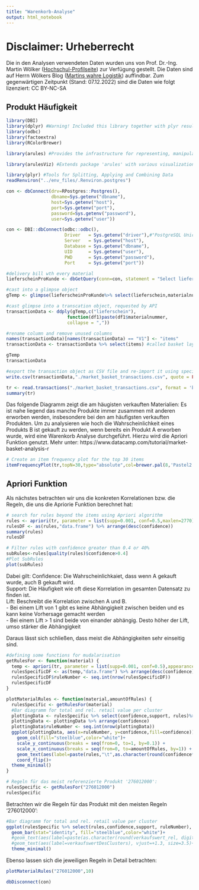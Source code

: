 ```yaml
---
title: "Warenkorb-Analyse"
output: html_notebook
---
```


# Disclaimer: Urheberrecht
Die in den Analysen verwendeten Daten wurden uns von Prof. Dr.-Ing. Martin Wölker ([Hochschul-Profilseite](https://www.hs-kl.de/hochschule/profil/personenverzeichnis/detailanzeige-personen/person/martin-woelker)) zur Verfügung gestellt. Die Daten sind auf Herrn Wölkers Blog ([Martins wahre Logistik](https://martins-wahre-logistik.blogspot.com/2022/10/logistics-case-studies-der-lieferschein.html)) auffindbar. Zum gegenwärtigen Zeitpunkt (Stand: 07.12.2022) sind die Daten wie folgt lizenziert: CC BY-NC-SA

## Produkt Häufigkeit

```r
library(DBI)
library(dplyr) #Warning! Included this library together with plyr results in the situation that summarize() is double defined. Need to be called by dplyr::summarize
library(odbc)
library(factoextra)
library(RColorBrewer)

library(arules) #Provides the infrastructure for representing, manipulating and analyzing transaction data and patterns (frequent itemsets and association rules).

library(arulesViz) #Extends package 'arules' with various visualization techniques for association rules and item-sets. The package also includes several interactive visualizations for rule exploration.

library(plyr) #Tools for Splitting, Applying and Combining Data
readRenviron("../env_files/.Renviron.postgres")
```

```r
con <- dbConnect(drv=RPostgres::Postgres(),
                 dbname=Sys.getenv("dbname"),
                 host=Sys.getenv("host"),
                 port=Sys.getenv("port"),
                 password=Sys.getenv("password"),
                 user=Sys.getenv("user"))
```

```r
con <- DBI::dbConnect(odbc::odbc(),
                      Driver   = Sys.getenv("driver"),#"PostgreSQL Unicode",
                      Server   = Sys.getenv("host"),
                      Database = Sys.getenv("dbname"),
                      UID      = Sys.getenv("user"),
                      PWD      = Sys.getenv("password"),
                      Port     = Sys.getenv("port"))
```


```r
#delivery bill wth every material
lieferscheinProKunde <- dbGetQuery(conn=con, statement = "Select lieferschein, materialnummer From verkaeufe Order By lieferschein")
```

```r
#cast into a glimpse object
gTemp <- glimpse(lieferscheinProKunde%>% select(lieferschein,materialnummer))

#cast glimpse into a transcation object, requested by API
transactionData <- ddply(gTemp,c("lieferschein"),
                       function(df1)paste(df1$materialnummer,
                       collapse = ","))

#rename column and remove unused columns
names(transactionData)[names(transactionData) == "V1"] <- "items"
transactionData <- transactionData %>% select(items) #called basket layout

gTemp
transactionData
```

```r
#export the transaction object as CSV file and re-import it using special import constructor
write.csv(transactionData,"./market_basket_transactions.csv", quote = FALSE, row.names = FALSE)

tr <- read.transactions("./market_basket_transactions.csv", format = 'basket', sep=',')
summary(tr)
```

Das folgende Diagramm zeigt die am häugisten verkauften Materialien:
Es ist nahe liegend das manche Produkte immer zusammen mit anderen erworben werden, insbesondere bei den am häufigsten verkauften Produkten. 
Um zu analysieren wie hoch die Wahrscheinlichkeit eines Produkts B ist gekauft zu werden, wenn bereits ein Produkt A erworben wurde, wird eine Warenkorb Analyse durchgeführt.
Hierzu wird die Apriori Funktion genutzt.
Mehr unter:
https://www.datacamp.com/tutorial/market-basket-analysis-r

```r
# Create an item frequency plot for the top 30 items
itemFrequencyPlot(tr,topN=30,type="absolute",col=brewer.pal(8,'Pastel2'), main="Absolute Item Frequency Plot for most frequent 30 items")
```
## Apriori Funktion

Als nächstes betrachten wir uns die konkreten Korrelationen bzw. die Regeln, die uns die Apriorie Funktion berechnet hat:

```r
# search for rules beyond the items using Apriori algorithm
rules <- apriori(tr, parameter = list(supp=0.001, conf=0.5,maxlen=2770))
rulesDF <- as(rules,"data.frame") %>% arrange(desc(confidence))
summary(rules)
rulesDF
```


```r
# Filter rules with confidence greater than 0.4 or 40%
subRules<-rules[quality(rules)$confidence>0.4]
#Plot SubRules
plot(subRules)
```
Dabei gilt:
Confidence: Die Wahrscheinlichkaiet, dass wenn A gekauft wurde, auch B gekauft wird.  
Support: Die Häufigkeit wie oft diese Korrelation im gesamten Datensatz zu finden ist.   
Lift: Beschreibt die Korrelation zwischen A und B.  
  - Bei einem Lift von 1 gibt es keine Abhängigkeit zwischen beiden und es kann keine Vorhersage gemacht werden  
  - Bei einem Lift > 1 sind beide von einander abhängig. Desto höher der Lift, umso stärker die Abhängigkeit  

Daraus lässt sich schließen, dass meist die Abhängigkeiten sehr einseitig sind.

```r
#defining some functions for mudalarisation
getRulesFor <- function(material) {
  temp <- apriori(tr, parameter = list(supp=0.001, conf=0.5),appearance = list(default="lhs",rhs=material))
  rulesSpecificDF <- as(temp,"data.frame") %>% arrange(desc(confidence))
  rulesSpecificDF$ruleNumber <- seq.int(nrow(rulesSpecificDF))
  rulesSpecificDF
}

plotMaterialRules <- function(material,amountOfRules) {
  rulesSpecific <- getRulesFor(material)
  #Bar diagramm for total and rel. retail value per cluster
  plottingData <- rulesSpecific %>% select(confidence,support, rules)%>% head(amountOfRules)
  plottingData <- plottingData %>% arrange(confidence)
  plottingData$ruleNumber <- seq.int(nrow(plottingData))
  ggplot(plottingData, aes(x=ruleNumber, y=confidence,fill=confidence)) +
    geom_col(fill="steelblue",color="white")+
    scale_y_continuous(breaks = seq(from=0, to=1, by=0.1)) +
    scale_x_continuous(breaks = seq(from=0, to=amountOfRules, by=1)) +
    geom_text(aes(label=paste(rules,"\t",as.character(round(confidence*100,digits=2)),"%"), hjust=+1))+
    coord_flip()+
  theme_minimal()
}
```


```r
# Regeln für das meist referenzierte Produkt '276012000':
rulesSpecific <- getRulesFor("276012000")
rulesSpecific
```
Betrachten wir die Regeln für das Produkt mit den meisten Regeln '276012000':

```r
#Bar diagramm for total and rel. retail value per cluster
ggplot(rulesSpecific %>% select(rules,confidence,support, ruleNumber), aes(x=ruleNumber, y=confidence,fill=confidence)) +
  geom_bar(stat="identity", fill="steelblue",color="white")+
  #geom_text(aes(label=paste(as.character(round(verkaufswert_rel, digits = 2)),"%")), vjust=+3, size=3.5)+
  #geom_text(aes(label=verkaufswertDesClusters), vjust=+1.3, size=3.5)+
  theme_minimal()
```
Ebenso lassen sich die jeweiligen Regeln in Detail betrachten:

```r
plotMaterialRules("276012000",10)
```

```r
dbDisconnect(con)
```